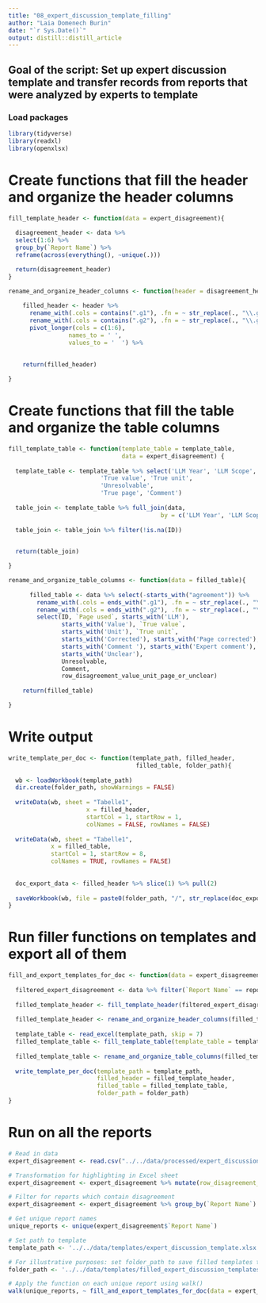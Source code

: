 ```yaml
---
title: "08_expert_discussion_template_filling"
author: "Laia Domenech Burin"
date: "`r Sys.Date()`"
output: distill::distill_article
---
```


## Goal of the script: Set up expert discussion template and transfer records from reports that were analyzed by experts to template

### Load packages

```r
library(tidyverse)
library(readxl)
library(openxlsx)
```

# Create functions that fill the header and organize the header columns

```r

fill_template_header <- function(data = expert_disagreement){
  
  disagreement_header <- data %>%
  select(1:6) %>%
  group_by(`Report Name`) %>%
  reframe(across(everything(), ~unique(.)))

  return(disagreement_header)
}

rename_and_organize_header_columns <- function(header = disagreement_header){
  
    filled_header <- header %>%
      rename_with(.cols = contains(".g1"), .fn = ~ str_replace(., "\\.g1$", " G1")) %>%
      rename_with(.cols = contains(".g2"), .fn = ~ str_replace(., "\\.g2$", " G2")) %>%
      pivot_longer(cols = c(1:6),
                 names_to = ' ',
                 values_to = '  ') %>%
      
    
    return(filled_header)

}
```

# Create functions that fill the table and organize the table columns

```r
fill_template_table <- function(template_table = template_table,
                                data = expert_disagreement) {
  
  template_table <- template_table %>% select('LLM Year', 'LLM Scope',
                          'True value', 'True unit',
                          'Unresolvable',
                          'True page', 'Comment')
  
  table_join <- template_table %>% full_join(data,
                                           by = c('LLM Year', 'LLM Scope'))
  
  table_join <- table_join %>% filter(!is.na(ID))
  

  return(table_join)

}

rename_and_organize_table_columns <- function(data = filled_table){
    
      filled_table <- data %>% select(-starts_with("agreement")) %>% 
        rename_with(.cols = ends_with(".g1"), .fn = ~ str_replace(., "\\.g1$", " G1")) %>%
        rename_with(.cols = ends_with(".g2"), .fn = ~ str_replace(., "\\.g2$", " G2")) %>%
        select(ID, `Page used`, starts_with('LLM'), 
               starts_with('Value'), `True value`,
               starts_with('Unit'), `True unit`,
               starts_with('Corrected'), starts_with('Page corrected'), `True page`,
               starts_with('Comment '), starts_with('Expert comment'),
               starts_with('Unclear'),
               Unresolvable, 
               Comment,
               row_disagreement_value_unit_page_or_unclear)
    
    return(filled_table)

}

```

# Write output

```r

write_template_per_doc <- function(template_path, filled_header,
                                    filled_table, folder_path){
  
  wb <- loadWorkbook(template_path)
  dir.create(folder_path, showWarnings = FALSE)
  
  writeData(wb, sheet = "Tabelle1", 
                      x = filled_header, 
                      startCol = 1, startRow = 1, 
                      colNames = FALSE, rowNames = FALSE)
            
  writeData(wb, sheet = "Tabelle1",
            x = filled_table,
            startCol = 1, startRow = 8,
            colNames = TRUE, rowNames = FALSE)
        
  
  doc_export_data <- filled_header %>% slice(1) %>% pull(2)
  
  saveWorkbook(wb, file = paste0(folder_path, "/", str_replace(doc_export_data, "\\.pdf$", ""),".xlsx"), overwrite = TRUE)
}

```

# Run filler functions on templates and export all of them

```r
fill_and_export_templates_for_doc <- function(data = expert_disagreement, report, template_path, folder_path){
  
  filtered_expert_disagreement <- data %>% filter(`Report Name` == report)
  
  filled_template_header <- fill_template_header(filtered_expert_disagreement)
  
  filled_template_header <- rename_and_organize_header_columns(filled_template_header)
  
  template_table <- read_excel(template_path, skip = 7) 
  filled_template_table <- fill_template_table(template_table = template_table, data = filtered_expert_disagreement)
  
  filled_template_table <- rename_and_organize_table_columns(filled_template_table)
  
  write_template_per_doc(template_path = template_path, 
                         filled_header = filled_template_header,
                         filled_table = filled_template_table,
                         folder_path = folder_path)
}
```

# Run on all the reports

```r
# Read in data
expert_disagreement <- read.csv("../../data/processed/expert_discussion/data_for_expert_discussion_template.csv", check.names = FALSE)

# Transformation for highlighting in Excel sheet
expert_disagreement <- expert_disagreement %>% mutate(row_disagreement_value_unit_page_or_unclear = if_else(row_disagreement_value_unit_page_or_unclear ==  TRUE, 'yes', 'no'))

# Filter for reports which contain disagreement
expert_disagreement <- expert_disagreement %>% group_by(`Report Name`) %>% filter(any(row_disagreement_value_unit_page_or_unclear == 'yes')) %>% ungroup()

# Get unique report names
unique_reports <- unique(expert_disagreement$`Report Name`)

# Set path to template
template_path <- '../../data/templates/expert_discussion_template.xlsx'

# For illustrative purposes: set folder_path to save filled templates to
folder_path <- '../../data/templates/filled_expert_discussion_templates'

# Apply the function on each unique report using walk()
walk(unique_reports, ~ fill_and_export_templates_for_doc(data = expert_disagreement, report = .x, template_path = template_path, folder_path = folder_path))
```
